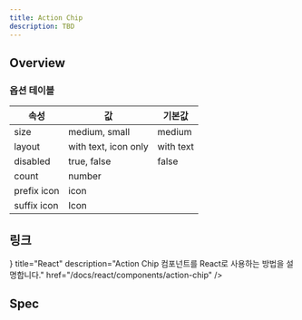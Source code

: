 ```yaml
---
title: Action Chip
description: TBD
---
```


<SanityGuideline title="Action Chip" />

## Overview

### 옵션 테이블

| 속성        | 값                   | 기본값    |
| ----------- | -------------------- | --------- |
| size        | medium, small        | medium    |
| layout      | with text, icon only | with text |
| disabled    | true, false          | false     |
| count       | number               |           |
| prefix icon | icon                 |           |
| suffix icon | Icon                 |           |

## 링크

<Cards>
  <Card
    icon={<AtomIcon />}
    title="React"
    description="Action Chip 컴포넌트를 React로 사용하는 방법을 설명합니다."
    href="/docs/react/components/action-chip"
  />
</Cards>

## Spec

<ComponentSpecBlock id="action-chip" />
